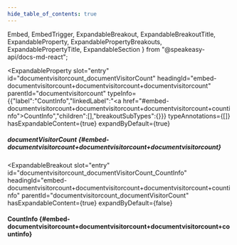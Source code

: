 ```yaml
---
hide_table_of_contents: true
---
```

  Embed,
  EmbedTrigger,
  ExpandableBreakout,
  ExpandableBreakoutTitle,
  ExpandableProperty,
  ExpandablePropertyBreakouts,
  ExpandablePropertyTitle,
  ExpandableSection
} from "@speakeasy-api/docs-md-react";

<ExpandableSection>

<ExpandableProperty
  slot="entry"
  id="documentvisitorcount_documentVisitorCount"
  headingId="embed-documentvisitorcount+documentvisitorcount+documentvisitorcount"
  parentId="documentvisitorcount"
  typeInfo={{"label":"CountInfo","linkedLabel":"<a href=\"#embed-documentvisitorcount+documentvisitorcount+documentvisitorcount+countinfo\">CountInfo</a>","children":[],"breakoutSubTypes":{}}}
  typeAnnotations={[]}
  hasExpandableContent={true}
  expandByDefault={true}
>

<ExpandablePropertyTitle slot="title">

##### documentVisitorCount \{#embed-documentvisitorcount+documentvisitorcount+documentvisitorcount\}

</ExpandablePropertyTitle>

<ExpandablePropertyBreakouts slot="breakouts">

<ExpandableBreakout
  slot="entry"
  id="documentvisitorcount_documentVisitorCount_CountInfo"
  headingId="embed-documentvisitorcount+documentvisitorcount+documentvisitorcount+countinfo"
  parentId="documentvisitorcount_documentVisitorCount"
  hasExpandableContent={true}
  expandByDefault={false}
>

<ExpandableBreakoutTitle slot="title">

#### CountInfo \{#embed-documentvisitorcount+documentvisitorcount+documentvisitorcount+countinfo\}

</ExpandableBreakoutTitle>

<Embed slot="embed">

<EmbedTrigger slot="trigger" embedTitle="CountInfo" triggerText="View CountInfo details">

<Embedcountinfo />

</EmbedTrigger>

</Embed>

</ExpandableBreakout>

</ExpandablePropertyBreakouts>

</ExpandableProperty>

</ExpandableSection>